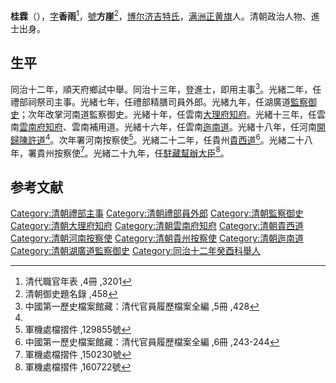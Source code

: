 '''桂霖'''（{{bd|1848年||？|catIdx=G}}），[[字|字]]'''香雨'''<ref>清代職官年表 ,4冊 ,3201</ref>，[[號|號]]'''方崖'''<ref>清朝御史題名錄 ,458</ref>，[[博尔济吉特氏|博尔济吉特氏]]，[[满洲|满洲]][[正黄旗|正黄旗]]人。清朝政治人物、進士出身。
==生平==
同治十二年，順天府鄉試中舉。同治十三年，登進士，即用主事<ref name="#1">中國第一歷史檔案館藏：清代官員履歷檔案全編 ,5冊 ,428</ref>。光緒二年，任禮部祠祭司主事。光緒七年，任禮部精膳司員外郎。光緒九年，任湖廣道[[監察御史|監察御史]]；次年改掌河南道監察御史。光緒十年，任雲南[[大理府|大理府]][[知府|知府]]。光緒十三年，任雲南[[雲南府|雲南府]][[知府|知府]]、雲南補用道。光緒十六年，任雲南[[迤南道|迤南道]]。光緒十八年，任河南[[開歸陳許道|開歸陳許道]]<ref name="#1"/>。次年署河南按察使<ref>軍機處檔摺件 ,129855號</ref>。光緒二十二年，任貴州[[貴西道|貴西道]]<ref>中國第一歷史檔案館藏：清代官員履歷檔案全編 ,6冊 ,243-244</ref>。光緒二十八年，署貴州按察使<ref>軍機處檔摺件 ,150230號</ref>。光緒二十九年，任[[駐藏幫辦大臣|駐藏幫辦大臣]]<ref>軍機處檔摺件 ,160722號</ref>。

==参考文献==
{{reflist|2}}
{{清朝人物小作品}}
{{同治十三年甲戌科殿試金榜}}
{{DEFAULTSORT:Gui桂}}
[[Category:清朝禮部主事|Category:清朝禮部主事]]
[[Category:清朝禮部員外郎|Category:清朝禮部員外郎]]
[[Category:清朝監察御史|Category:清朝監察御史]]
[[Category:清朝大理府知府|Category:清朝大理府知府]]
[[Category:清朝雲南府知府|Category:清朝雲南府知府]]
[[Category:清朝貴西道|Category:清朝貴西道]]
[[Category:清朝河南按察使|Category:清朝河南按察使]]
[[Category:清朝貴州按察使|Category:清朝貴州按察使]]
[[Category:清朝迤南道|Category:清朝迤南道]]
[[Category:清朝湖廣道監察御史|Category:清朝湖廣道監察御史]]
[[Category:同治十二年癸酉科舉人|Category:同治十二年癸酉科舉人]]